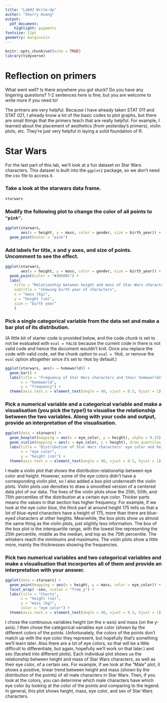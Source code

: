 ```yaml
---
title: "Lab02 Write-Up"
author: "Sherry Huang"
output: 
  pdf_document: 
    highlight: pygments
fontsize: 11pt
geometry: margin=1in
---
```


```r
knitr::opts_chunk$set(echo = TRUE)
library(tidyverse)
```

# Reflection on primers

What went well? Is there anywhere you got stuck? Do you have any lingering questions? 1-2 sentences here is fine, but you are welcome to write more if you need to!

The primers are very helpful. Because I have already taken STAT 011 and STAT 021, I already know a lot of the basic codes to plot graphs, but there are small things that the primers teach that are really helpful. For example, I learned about the placement of aesthetics (from yesterday's primers), violin plots, etc. They're just very helpful in laying a solid foundation of R.

# Star Wars 

For the last part of this lab, we'll look at a fun dataset on Star Wars characters. This dataset is built into the `ggplot2` package, so we don't need the csv file to access it. 

### Take a look at the starwars data frame.

```r
starwars
```

### Modify the following plot to change the color of all points to `"pink"`.

```r
ggplot(starwars, 
       aes(x = height, y = mass, color = gender, size = birth_year)) +
  geom_point(color = "pink")
```

### Add labels for title, x and y axes, and size of points. Uncomment to see the effect.

```r
ggplot(starwars, 
       aes(x = height, y = mass, color = gender, size = birth_year)) +
  geom_point(color = "#30509C") +
  labs(
    title = "Relationship between height and mass of Star Wars characters",
    subtitle = "showing birth year of characters",
    x = "mass (kg)", 
    y = "height (cm)",
    size = "birth year"
    )
```

### Pick a single categorical variable from the data set and make a bar plot of its distribution.

(A little bit of starter code is provided below, and the code chunk is set to not be evaluated with `eval = FALSE` because the current code in there is not valid code and hence the document wouldn't knit. Once you replace the code with valid code, set the chunk option to `eval = TRUE`, or remove the `eval` option altogether since it's set to `TRUE` by default.)

```r
ggplot(starwars, aes(x = homeworld)) +
  geom_bar() +
  labs(title = "Frequency of Star Wars characters and their homeworlds",
       x = "homeworld",
       y = "frequency") +
  theme(axis.text.x = element_text(angle = 90, vjust = 0.5, hjust = 1))
```

### Pick a numerical variable and a categorical variable and make a visualisation (you pick the type!) to visualise the relationship between the two variables. Along with your code and output, provide an interpretation of the visualisation.

```r
ggplot(data = starwars) +
  geom_boxplot(mapping = aes(x = eye_color, y = height), alpha = 0.25) +
  geom_violin(mapping = aes(x = eye_color, y = height), draw_quantiles = c(0.25, 0.5, 0.75), alpha = 0.75) +
  labs(title = "Distribution of Star Wars characters' eye color and height",
       x = "eye color",
       y = "height (cm)") +
  theme(axis.text.x = element_text(angle = 90, vjust = 0.5, hjust = 1))
```

I made a violin plot that shows the distribution relationship between eye color and height. However, some of the eye colors didn't have a corresponding violin plot, so I also added a box plot underneath the violin plots. Violin plots use densities to draw a smoothed version of a centered data plot of our data. The lines of the violin plots show the 25th, 50th, and 75th percentiles of the distribution at a certain eye color. Thicker parts means the values in that section has higher frequency. For example, if we look at the eye color blue, the thick part at around height $175$ tells us that a lot of blue-eyed characters have a height of $175$, more than there are blue-eyed characters at other heights.
Meanwhile, the box plots show us almost the same thing as the violin plots, just slightly less information. The box of the box plot is the interquartile range, with the lowest line representing the 25th percentile, middle as the median, and top as the 75th percentile. The whiskers reach the minimums and maximums. The violin plots show a little more, mainly the thicknesses showing the frequencies.

### Pick two numerical variables and two categorical variables and make a visualisation that incorportes all of them and provide an interpretation with your answer. 

```r
ggplot(data = starwars) +
  geom_point(mapping = aes(x = height, y = mass, color = eye_color)) +
  facet_wrap( ~sex, scales = "free_y") +
  labs(title = "Charts",
       x = "height (cm)",
       y = "mass (kg)",
       color = "eye color") +
  theme(axis.text.x = element_text(angle = 90, vjust = 0.5, hjust = 1))
```

I chose the continuous variables height (on the x-axis) and mass (on the y-axis). I then chose the categorical variables eye color (shown by the different colors of the points. Unfortunately, the colors of the points don't match up with the eye color they represent, but hopefully that's something we'll learn later. Also there are a lot of eye colors, so that will be a little difficult to differentiate, but again, hopefully we'll work on that later.) and sex (faceted into different plots). Each individual plot shows us the relationship between height and mass of Star Wars characters, as well as their eye color, of a certain sex. For example, if we look at the "Male" plot,  it shows a positive, linear trend between height and mass (shown by the distribution of the points) of all male characters in Star Wars. Then, if you look at the colors, you can determine which male characters have which eye color by looking at the color of the points and comparing to the legend. In general, this plot shows height, mass, eye color, and sex of Star Wars characters.
